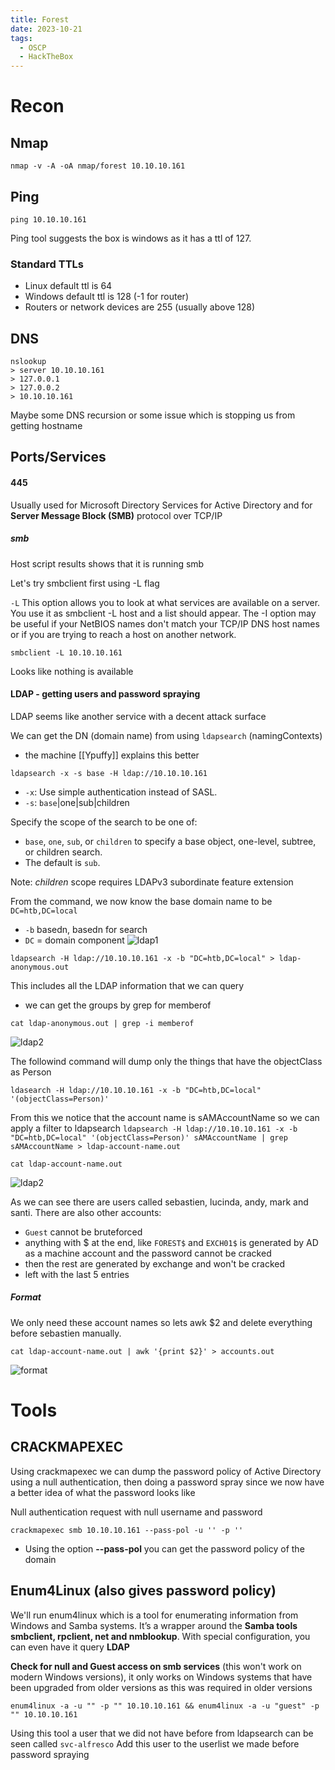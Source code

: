 ```yaml
---
title: Forest
date: 2023-10-21
tags:
  - OSCP
  - HackTheBox
---
```


# Recon
## Nmap

```
nmap -v -A -oA nmap/forest 10.10.10.161
```

## Ping
```
ping 10.10.10.161
```

Ping tool suggests the box is windows as it has a ttl of 127.

### Standard TTLs
- Linux default ttl is 64
- Windows default ttl is 128 (-1 for router)
- Routers or network devices are 255 (usually above 128)

## DNS
```
nslookup 
> server 10.10.10.161
> 127.0.0.1
> 127.0.0.2
> 10.10.10.161

```

Maybe some DNS recursion or some issue which is stopping us from getting hostname

## Ports/Services

#### 445
Usually used for Microsoft Directory Services for Active Directory and for **Server Message Block (SMB)** protocol over TCP/IP

##### smb
Host script results shows that it is running smb

Let's try smbclient first using -L flag

`-L` This option allows you to look at what services are available on a server. You use it as smbclient -L host and a list should appear. The -I option may be useful if your NetBIOS names don't match your TCP/IP DNS host names or if you are trying to reach a host on another network.
```
smbclient -L 10.10.10.161
```
Looks like nothing is available

#### LDAP - getting users and password spraying
LDAP seems like another service with a decent attack surface

We can get the DN (domain name) from using `ldapsearch` (namingContexts)
- the machine [[Ypuffy]] explains this better
```
ldapsearch -x -s base -H ldap://10.10.10.161
```
- `-x`: Use simple authentication instead of SASL.
- `-s`: `base`|one|sub|children

Specify the scope of the search to be one of:
- `base`, `one`, `sub`, or `children` to specify a base object, one-level, subtree, or children search. 
- The default is `sub`. 

Note: _children_ scope requires LDAPv3 subordinate feature extension

From the command, we now know the base domain name to be `DC=htb,DC=local`
- `-b` basedn, basedn for search
- `DC` = domain component
![ldap1](./ldap1.png)

```
ldapsearch -H ldap://10.10.10.161 -x -b "DC=htb,DC=local" > ldap-anonymous.out
```

This includes all the LDAP information that we can query
- we can get the groups by grep for memberof
```
cat ldap-anonymous.out | grep -i memberof
```

![ldap2](./ldap2.png)

The followind command will dump only the things that have the objectClass as Person
```
ldasearch -H ldap://10.10.10.161 -x -b "DC=htb,DC=local" '(objectClass=Person)'
```

From this we notice that the account name is sAMAccountName so we can apply a filter to ldapsearch
`ldapsearch -H ldap://10.10.10.161 -x -b "DC=htb,DC=local" '(objectClass=Person)' sAMAccountName | grep sAMAccountName > ldap-account-name.out`

`cat ldap-account-name.out`

![ldap2](./ldap3.png)

As we can see there are users called sebastien, lucinda, andy, mark and santi. There are also other accounts:
- `Guest` cannot be bruteforced
- anything with $ at the end, like `FOREST$` and `EXCH01$` is generated by AD as a machine account and the password cannot be cracked
- then the rest are generated by exchange and won't be cracked
- left with the last 5 entries

##### Format
We only need these account names so lets awk $2 and delete everything before sebastien manually.
```
cat ldap-account-name.out | awk '{print $2}' > accounts.out
```
![format](./format.png)

# Tools

## CRACKMAPEXEC

Using crackmapexec we can dump the password policy of Active Directory using a null authentication, then doing a password spray since we now have a better idea of what the password looks like

Null authentication request with null username and password
```
crackmapexec smb 10.10.10.161 --pass-pol -u '' -p ''
```
- Using the option **--pass-pol** you can get the password policy of the domain

## Enum4Linux (also gives password policy)

We'll run enum4linux which is a tool for enumerating information from Windows and Samba systems. It’s a wrapper around the **Samba tools smbclient, rpclient, net and nmblookup**. With special configuration, you can even have it query **LDAP**

**Check for null and Guest access on smb services** (this won't work on modern Windows versions), it only works on Windows systems that have been upgraded from older versions as this was required in older versions

```
enum4linux -a -u "" -p "" 10.10.10.161 && enum4linux -a -u "guest" -p "" 10.10.10.161
```

Using this tool  a user that we did not have before from ldapsearch can be seen called `svc-alfresco`
Add this user to the userlist we made before password spraying 